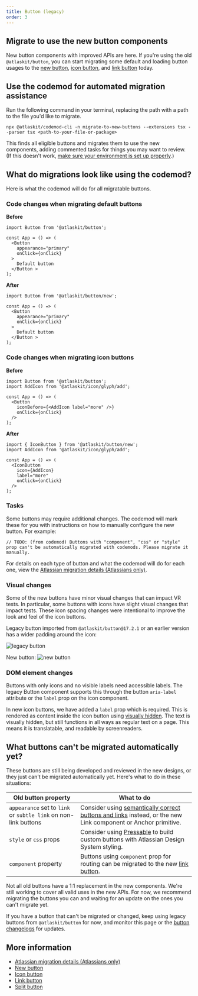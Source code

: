 ```yaml
---
title: Button (legacy)
order: 3
---
```




## Migrate to use the new button components

New button components with improved APIs are here. If you're using the old `@atlaskit/button`, you
can start migrating some default and loading button usages to the [new button](/components/button),
[icon button](/components/button/icon-button), and [link button](/components/button/link-button)
today.

## Use the codemod for automated migration assistance

Run the following command in your terminal, replacing the path with a path to the file you'd like to
migrate.

```shell
npx @atlaskit/codemod-cli -n migrate-to-new-buttons --extensions tsx --parser tsx <path-to-your-file-or-package>
```

This finds all eligible buttons and migrates them to use the new components, adding commented tasks
for things you may want to review. (If this doesn't work,
[make sure your environment is set up properly](/get-started/develop).)

## What do migrations look like using the codemod?

Here is what the codemod will do for all migratable buttons.

### Code changes when migrating default buttons

**Before**

```TSX
import Button from '@atlaskit/button';

const App = () => (
  <Button
    appearance="primary"
    onClick={onClick}
  >
    Default button
  </Button >
);
```

**After**

```TSX
import Button from '@atlaskit/button/new';

const App = () => (
  <Button
    appearance="primary"
    onClick={onClick}
  >
    Default button
  </Button >
);
```

### Code changes when migrating icon buttons

**Before**

```TSX
import Button from '@atlaskit/button';
import AddIcon from '@atlaskit/icon/glyph/add';

const App = () => (
  <Button
    iconBefore={<AddIcon label="more" />}
    onClick={onClick}
  />
);
```

**After**

```TSX
import { IconButton } from '@atlaskit/button/new';
import AddIcon from '@atlaskit/icon/glyph/add';

const App = () => (
  <IconButton
    icon={AddIcon}
    label="more"
    onClick={onClick}
  />
);
```

### Tasks

Some buttons may require additional changes. The codemod will mark these for you with instructions
on how to manually configure the new button. For example:

```
// TODO: (from codemod) Buttons with "component", "css" or "style" prop can't be automatically migrated with codemods. Please migrate it manually.
```

For details on each type of button and what the codemod will do for each one, view the
[Atlassian migration details (Atlassians only)](https://go.atlassian.com/button-migration-guide).

### Visual changes

Some of the new buttons have minor visual changes that can impact VR tests. In particular, some
buttons with icons have slight visual changes that impact tests. These icon spacing changes were
intentional to improve the look and feel of the icon buttons.

Legacy button imported from `@atlaskit/button@17.2.1` or an earlier version has a wider padding
around the icon:

![legacy button](images/legacy-button.png)

New button: ![new button](images/new-button.png)

### DOM element changes

Buttons with only icons and no visible labels need accessible labels. The legacy Button component
supports this through the button `aria-label` attribute or the `label` prop on the icon component.

In new icon buttons, we have added a `label` prop which is required. This is rendered as content
inside the icon button using [visually hidden](/components/visually-hidden/examples). The text is
visually hidden, but still functions in all ways as regular text on a page. This means it is
translatable, and readable by screenreaders.

## What buttons can't be migrated automatically yet?

These buttons are still being developed and reviewed in the new designs, or they just can't be
migrated automatically yet. Here's what to do in these situations:

| Old button property                                             | What to do                                                                                                                                                                                 |
| --------------------------------------------------------------- | ------------------------------------------------------------------------------------------------------------------------------------------------------------------------------------------ |
| `appearance` set to `link` or `subtle link` on non-link buttons | Consider using [semantically correct buttons and links](/components/button/usage#use-buttons-for-actions-and-links-for-navigation) instead, or the new Link component or Anchor primitive. |
| `style` or `css` props                                          | Consider using [Pressable](/components/primitives/pressable) to build custom buttons with Atlassian Design System styling.                                                                 |
| `component` property                                            | Buttons using `component` prop for routing can be migrated to the new [link button](/components/button/link-button).                                                                       |

<SectionMessage>
	Not all old buttons have a 1:1 replacement in the new components. We're still working to cover all
	valid uses in the new APIs. For now, we recommend migrating the buttons you can and waiting for an
	update on the ones you can't migrate yet.
</SectionMessage>

If you have a button that can't be migrated or changed, keep using legacy buttons from
`@atlaskit/button` for now, and monitor this page or the
[button changelogs](/components/button/changelog) for updates.

## More information

- [Atlassian migration details (Atlassians only)](https://go.atlassian.com/button-migration-guide)
- [New button](/components/button)
- [Icon button](/components/button/icon-button)
- [Link button](/components/button/link-button)
- [Split button](/components/button/split-button)
